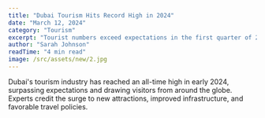 ```yaml
---
title: "Dubai Tourism Hits Record High in 2024"
date: "March 12, 2024"
category: "Tourism"
excerpt: "Tourist numbers exceed expectations in the first quarter of 2024."
author: "Sarah Johnson"
readTime: "4 min read"
image: /src/assets/new/2.jpg
---
```


Dubai's tourism industry has reached an all-time high in early 2024, surpassing expectations and drawing visitors from around the globe. Experts credit the surge to new attractions, improved infrastructure, and favorable travel policies.
